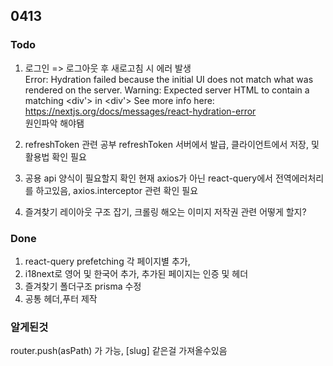 ## 0413

### Todo

1. 로그인 => 로그아웃 후 새로고침 시 에러 발생 <br />
Error: Hydration failed because the initial UI does not match what was rendered on the server.
Warning: Expected server HTML to contain a matching <div'> in <div'>
See more info here: <a> https://nextjs.org/docs/messages/react-hydration-error </a> <br />
원인파악 해야됌

2. refreshToken 관련 공부
refreshToken 서버에서 발급, 클라이언트에서 저장, 및 활용법 확인 필요

3. 공용 api 양식이 필요할지 확인
현재 axios가 아닌 react-query에서 전역에러처리를 하고있음, axios.interceptor 관련 확인 필요

4. 즐겨찾기 레이아웃 구조 잡기, 크롤링 해오는 이미지 저작권 관련 어떻게 할지?


### Done

1. react-query prefetching 각 페이지별 추가,
2. i18next로 영어 및 한국어 추가, 추가된 페이지는 인증 및 헤더
3. 즐겨찾기 폴더구조 prisma 수정
4. 공통 헤더,푸터 제작


### 알게된것

router.push(asPath) 가 가능, [slug] 같은걸 가져올수있음